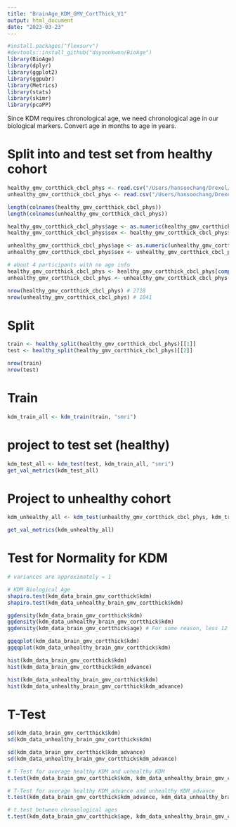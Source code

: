 ```yaml
---
title: "BrainAge_KDM_GMV_CortThick_V1"
output: html_document
date: "2023-03-23"
---
```


```r
#install.packages("flexsurv")
#devtools::install_github("dayoonkwon/BioAge")
library(BioAge)
library(dplyr)
library(ggplot2)
library(ggpubr)
library(Metrics)
library(stats)
library(skimr)
library(pcaPP)
```


Since KDM requires chronological age, we need chronological age in our biological markers. Convert age in months to age in years. 


# Split into and test set from healthy cohort
```r
healthy_gmv_cortthick_cbcl_phys <- read.csv("/Users/hansoochang/Drexel/ABCD/data/healthy_gmv_cortthick_cbcl_phys.csv")
unhealthy_gmv_cortthick_cbcl_phys <- read.csv("/Users/hansoochang/Drexel/ABCD/data/unhealthy_gmv_cortthick_cbcl_phys.csv")

length(colnames(healthy_gmv_cortthick_cbcl_phys))
length(colnames(unhealthy_gmv_cortthick_cbcl_phys))

healthy_gmv_cortthick_cbcl_phys$age <- as.numeric(healthy_gmv_cortthick_cbcl_phys$interview_age)/12
healthy_gmv_cortthick_cbcl_phys$sex <- healthy_gmv_cortthick_cbcl_phys$s.x

unhealthy_gmv_cortthick_cbcl_phys$age <- as.numeric(unhealthy_gmv_cortthick_cbcl_phys$interview_age)/12 
unhealthy_gmv_cortthick_cbcl_phys$sex <- unhealthy_gmv_cortthick_cbcl_phys$s.x

# about 4 participants with no age info
healthy_gmv_cortthick_cbcl_phys <- healthy_gmv_cortthick_cbcl_phys[complete.cases(healthy_gmv_cortthick_cbcl_phys), ]
unhealthy_gmv_cortthick_cbcl_phys <- unhealthy_gmv_cortthick_cbcl_phys[complete.cases(unhealthy_gmv_cortthick_cbcl_phys), ]

nrow(healthy_gmv_cortthick_cbcl_phys) # 2718
nrow(unhealthy_gmv_cortthick_cbcl_phys) # 1041
```

# Split
```r
train <- healthy_split(healthy_gmv_cortthick_cbcl_phys)[[1]]
test <- healthy_split(healthy_gmv_cortthick_cbcl_phys)[[2]]

nrow(train)
nrow(test)

```

# Train
```r
kdm_train_all <- kdm_train(train, "smri") 
```

# project to test set (healthy)
```r
kdm_test_all <- kdm_test(test, kdm_train_all, "smri")
get_val_metrics(kdm_test_all)

```

# Project to unhealthy cohort
```r
kdm_unhealthy_all <- kdm_test(unhealthy_gmv_cortthick_cbcl_phys, kdm_train_all, "smri")

get_val_metrics(kdm_unhealthy_all)
```



# Test for Normality for KDM
```r
# variances are approximately = 1

# KDM Biological Age
shapiro.test(kdm_data_brain_gmv_cortthick$kdm)
shapiro.test(kdm_data_unhealthy_brain_gmv_cortthick$kdm)

ggdensity(kdm_data_brain_gmv_cortthick$kdm)
ggdensity(kdm_data_unhealthy_brain_gmv_cortthick$kdm)
ggdensity(kdm_data_brain_gmv_cortthick$age) # For some reason, less 12 year olds in the data

ggqqplot(kdm_data_brain_gmv_cortthick$kdm)
ggqqplot(kdm_data_unhealthy_brain_gmv_cortthick$kdm)
```


```r
hist(kdm_data_brain_gmv_cortthick$kdm)
hist(kdm_data_brain_gmv_cortthick$kdm_advance)

hist(kdm_data_unhealthy_brain_gmv_cortthick$kdm)
hist(kdm_data_unhealthy_brain_gmv_cortthick$kdm_advance)
```


# T-Test
```r

sd(kdm_data_brain_gmv_cortthick$kdm)
sd(kdm_data_unhealthy_brain_gmv_cortthick$kdm)

sd(kdm_data_brain_gmv_cortthick$kdm_advance)
sd(kdm_data_unhealthy_brain_gmv_cortthick$kdm_advance)

# T-Test for average healthy KDM and unhealthy KDM
t.test(kdm_data_brain_gmv_cortthick$kdm, kdm_data_unhealthy_brain_gmv_cortthick$kdm, alternative = "two.sided", var.equal = T)

# T-Test for average healthy KDM_advance and unhealthy KDM_advance
t.test(kdm_data_brain_gmv_cortthick$kdm_advance, kdm_data_unhealthy_brain_gmv_cortthick$kdm_advance, alternative = "two.sided", var.equal = T)

# t.test between chronological ages
t.test(kdm_data_brain_gmv_cortthick$age, kdm_data_unhealthy_brain_gmv_cortthick$age, alternative = "two.sided", var.equal = TRUE)

```





























